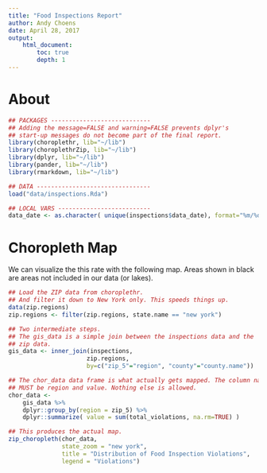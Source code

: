```yaml
---
title: "Food Inspections Report"
author: Andy Choens
date: April 28, 2017
output: 
    html_document:
        toc: true
        depth: 1
---
```


# About

```r

## PACKAGES ----------------------------
## Adding the message=FALSE and warning=FALSE prevents dplyr's
## start-up messages do not become part of the final report.
library(choroplethr, lib="~/lib")
library(choroplethrZip, lib="~/lib")
library(dplyr, lib="~/lib")
library(pander, lib="~/lib")
library(rmarkdown, lib="~/lib")

## DATA --------------------------------
load("data/inspections.Rda")

## LOCAL VARS --------------------------
data_date <- as.character( unique(inspections$data_date), format="%m/%d/%Y")

```

# Choropleth Map

We can visualize the this rate with the following map. Areas shown in
black are areas not included in our data (or lakes).

```r
## Load the ZIP data from choroplethr.
## And filter it down to New York only. This speeds things up.
data(zip.regions)
zip.regions <- filter(zip.regions, state.name == "new york")

## Two intermediate steps.
## The gis_data is a simple join between the inspections data and the
## zip data.
gis_data <- inner_join(inspections,
                      zip.regions,
                      by=c("zip_5"="region", "county"="county.name"))

## The chor_data data frame is what actually gets mapped. The column names
## MUST be region and value. Nothing else is allowed.
chor_data <-
    gis_data %>%
    dplyr::group_by(region = zip_5) %>%
    dplyr::summarize( value = sum(total_violations, na.rm=TRUE) )

## This produces the actual map.
zip_choropleth(chor_data, 
               state_zoom = "new york",
               title = "Distribution of Food Inspection Violations",
               legend = "Violations")

```
